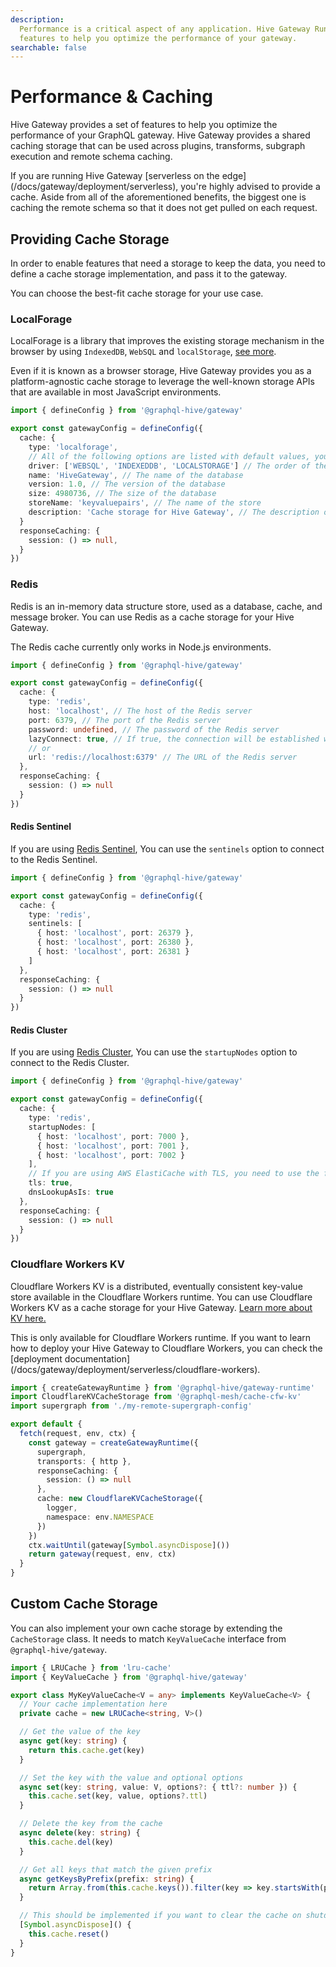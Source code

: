 ```yaml
---
description:
  Performance is a critical aspect of any application. Hive Gateway Runtime provides a set of
  features to help you optimize the performance of your gateway.
searchable: false
---
```



# Performance & Caching

Hive Gateway provides a set of features to help you optimize the performance of your GraphQL
gateway. Hive Gateway provides a shared caching storage that can be used across plugins, transforms,
subgraph execution and remote schema caching.

<Callout>
  If you are running Hive Gateway [serverless on the edge](/docs/gateway/deployment/serverless),
  you're highly advised to provide a cache. Aside from all of the aforementioned benefits, the
  biggest one is caching the remote schema so that it does not get pulled on each request.
</Callout>

## Providing Cache Storage

In order to enable features that need a storage to keep the data, you need to define a cache storage
implementation, and pass it to the gateway.

You can choose the best-fit cache storage for your use case.

### LocalForage

LocalForage is a library that improves the existing storage mechanism in the browser by using
`IndexedDB`, `WebSQL` and `localStorage`, [see more](https://github.com/localForage/localForage).

Even if it is known as a browser storage, Hive Gateway provides you as a platform-agnostic cache
storage to leverage the well-known storage APIs that are available in most JavaScript environments.

```ts filename="gateway.config.ts"
import { defineConfig } from '@graphql-hive/gateway'

export const gatewayConfig = defineConfig({
  cache: {
    type: 'localforage',
    // All of the following options are listed with default values, you don't need to provide them
    driver: ['WEBSQL', 'INDEXEDDB', 'LOCALSTORAGE'] // The order of the drivers to use
    name: 'HiveGateway', // The name of the database
    version: 1.0, // The version of the database
    size: 4980736, // The size of the database
    storeName: 'keyvaluepairs', // The name of the store
    description: 'Cache storage for Hive Gateway', // The description of the database
  }
  responseCaching: {
    session: () => null,
  }
})
```

### Redis

Redis is an in-memory data structure store, used as a database, cache, and message broker. You can
use Redis as a cache storage for your Hive Gateway.

<Callout>The Redis cache currently only works in Node.js environments.</Callout>

```ts filename="gateway.config.ts"
import { defineConfig } from '@graphql-hive/gateway'

export const gatewayConfig = defineConfig({
  cache: {
    type: 'redis',
    host: 'localhost', // The host of the Redis server
    port: 6379, // The port of the Redis server
    password: undefined, // The password of the Redis server
    lazyConnect: true, // If true, the connection will be established when the first operation is executed
    // or
    url: 'redis://localhost:6379' // The URL of the Redis server
  },
  responseCaching: {
    session: () => null
  }
})
```

#### Redis Sentinel

If you are using
[Redis Sentinel](https://redis.io/docs/latest/operate/oss_and_stack/management/sentinel/), You can
use the `sentinels` option to connect to the Redis Sentinel.

```ts filename="gateway.config.ts"
import { defineConfig } from '@graphql-hive/gateway'

export const gatewayConfig = defineConfig({
  cache: {
    type: 'redis',
    sentinels: [
      { host: 'localhost', port: 26379 },
      { host: 'localhost', port: 26380 },
      { host: 'localhost', port: 26381 }
    ]
  },
  responseCaching: {
    session: () => null
  }
})
```

#### Redis Cluster

If you are using [Redis Cluster](http://redis.io/topics/cluster-tutorial), You can use the
`startupNodes` option to connect to the Redis Cluster.

```ts filename="gateway.config.ts"
import { defineConfig } from '@graphql-hive/gateway'

export const gatewayConfig = defineConfig({
  cache: {
    type: 'redis',
    startupNodes: [
      { host: 'localhost', port: 7000 },
      { host: 'localhost', port: 7001 },
      { host: 'localhost', port: 7002 }
    ],
    // If you are using AWS ElastiCache with TLS, you need to use the following options
    tls: true,
    dnsLookupAsIs: true
  },
  responseCaching: {
    session: () => null
  }
})
```

### Cloudflare Workers KV

Cloudflare Workers KV is a distributed, eventually consistent key-value store available in the
Cloudflare Workers runtime. You can use Cloudflare Workers KV as a cache storage for your Hive
Gateway. [Learn more about KV here.](https://developers.cloudflare.com/workers/runtime-apis/kv/)

<Callout>
  This is only available for Cloudflare Workers runtime. If you want to learn how to deploy your
  Hive Gateway to Cloudflare Workers, you can check the [deployment
  documentation](/docs/gateway/deployment/serverless/cloudflare-workers).
</Callout>

```ts filename="worker.ts"
import { createGatewayRuntime } from '@graphql-hive/gateway-runtime'
import CloudflareKVCacheStorage from '@graphql-mesh/cache-cfw-kv'
import supergraph from './my-remote-supergraph-config'

export default {
  fetch(request, env, ctx) {
    const gateway = createGatewayRuntime({
      supergraph,
      transports: { http },
      responseCaching: {
        session: () => null
      },
      cache: new CloudflareKVCacheStorage({
        logger,
        namespace: env.NAMESPACE
      })
    })
    ctx.waitUntil(gateway[Symbol.asyncDispose]())
    return gateway(request, env, ctx)
  }
}
```

## Custom Cache Storage

You can also implement your own cache storage by extending the `CacheStorage` class. It needs to
match `KeyValueCache` interface from `@graphql-hive/gateway`.

```ts filename="my-cache-storage.ts"
import { LRUCache } from 'lru-cache'
import { KeyValueCache } from '@graphql-hive/gateway'

export class MyKeyValueCache<V = any> implements KeyValueCache<V> {
  // Your cache implementation here
  private cache = new LRUCache<string, V>()

  // Get the value of the key
  async get(key: string) {
    return this.cache.get(key)
  }

  // Set the key with the value and optional options
  async set(key: string, value: V, options?: { ttl?: number }) {
    this.cache.set(key, value, options?.ttl)
  }

  // Delete the key from the cache
  async delete(key: string) {
    this.cache.del(key)
  }

  // Get all keys that match the given prefix
  async getKeysByPrefix(prefix: string) {
    return Array.from(this.cache.keys()).filter(key => key.startsWith(prefix))
  }

  // This should be implemented if you want to clear the cache on shutdown
  [Symbol.asyncDispose]() {
    this.cache.reset()
  }
}
```
